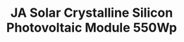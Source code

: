 ---
title: JA Solar Crystalline Silicon Photovoltaic Module 550Wp
description: |
    JA Solar Crystalline Silicon Photovoltaic Module 550Wp product
image:
    src: '@images/products/ja-solar/ja-solar-crystalline-silicon-photovoltaic-module-550wp.jpg'
    alt: JA Solar Crystalline Silicon Photovoltaic Module 550Wp
    caption: JA Solar Crystalline Silicon Photovoltaic Module 550Wp
partner: ja-solar
link:
    label: View More Details
    slug: 'https://www.jasolar.com/uploadfile/2023/0309/20230309022625175.pdf'
is_new: false
is_in_stock: true
seo:
    title: JA Solar Crystalline Silicon Photovoltaic Module 550Wp
    description: |
        JA Solar Crystalline Silicon Photovoltaic Module 550Wp product
    thumbnail:
        file: '@images/products/ja-solar/ja-solar-crystalline-silicon-photovoltaic-module-550wp.jpg'
        alt: JA Solar Crystalline Silicon Photovoltaic Module 550Wp
---